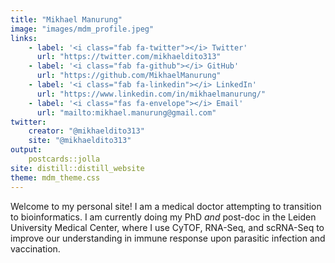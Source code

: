 ---
title: "Mikhael Manurung"
image: "images/mdm_profile.jpeg"
links:
    - label: '<i class="fab fa-twitter"></i> Twitter'
      url: "https://twitter.com/mikhaeldito313"
    - label: '<i class="fab fa-github"></i> GitHub'
      url: "https://github.com/MikhaelManurung"
    - label: '<i class="fab fa-linkedin"></i> LinkedIn'
      url: "https://www.linkedin.com/in/mikhaelmanurung/"
    - label: '<i class="fas fa-envelope"></i> Email'
      url: "mailto:mikhael.manurung@gmail.com"
twitter:
    creator: "@mikhaeldito313"
    site: "@mikhaeldito313"
output:
    postcards::jolla
site: distill::distill_website
theme: mdm_theme.css
---
    
Welcome to my personal site! I am a medical doctor attempting to transition to bioinformatics. I am currently doing my PhD _and_ post-doc in the Leiden University Medical Center, where I use CyTOF, RNA-Seq, and scRNA-Seq to improve our understanding in immune response upon parasitic infection and vaccination.
